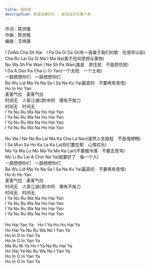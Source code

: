```yaml
---
title: 国际歌
description: 新宝岛康乐队 - 新宝岛乐队第六发
---
```


作词：陈世隆<br />作曲：陈世隆<br />编曲：王继康<br /><br />I ZoWa Cha Sh Nai　I Pa Da Gi Da Gi(有一首属于我们的歌　在很早以前)<br />Cha Bu Lai Da Di Ma I Ma Na(美于任何思想与事物)<br />Nu Wa Sh Pai Wan I Ne Sh Pa Wan(虽是　原住民　不是原住民)<br />I Da A Dao Ka Cha Li Ci Yan(一个太阳　一个土地)<br />一路想想你们　一路想想你们<br />Ba Wu Lid Ma Ya Na Sa I Sa Na Ku Ya(最真的　不要再有责怪)<br />Ho In Ho Yan<br />麦客气拉　麦客气拉<br />时间无　人家江湖(漂)中阿　哪有不挨刀<br />时间无　时间无<br />I Ya Nu Ru Wa Na Ho Hai Yan<br />I Ya Nu Ru Wa Na Ho Hai Yan<br />I Ya Nu Ru Wa Na Ho Hai Yan<br />I Ya Nu Ru Wa Na Ho Hai Yan<br /><br />Nu Wa I Ne Na Bu Lai Ma Ka Cha La Nan(虽然人生路程　不是很顺畅)<br />I Sa Mun Sa Ho Ka La Ka La(你们要在那　心情欢乐)<br />Ma Ya Ma Lo Mo Ma Ya Ma Ka Lan(不要被冷落　不要去责骂)<br />Mu Li Bu Lai A Chin Na Ya(就要好了　每一个人)<br />一路想想你们　一路想想你们<br />Ba Wu Lid Ma Ya Na Sa I Sa Na Ku Ya(最真的　不要再有责怪)<br />Ho In Ho Yan<br />麦客气拉　麦客气拉<br />时间无　人家江湖(漂)中阿　哪有不挨刀<br />时间无　时间无<br />I Ya Nu Ru Wa Na Ho Hai Yan<br />I Ya Nu Ru Wa Na Ho Hai Yan<br />I Ya Nu Ru Wa Na Ho Hai Yan<br />I Ya Nu Ru Wa Na Ho Hai Yan<br /><br />Ho Hai Yan Ya　Ho I Ya Ho Ho Hai Ya<br />Ho Hai Ya Nu Ru Wa No I Yan Ya<br />Ho In O In Yan Ya<br />Ho In O In Yan Ya<br />Ma Ru Ni Ya Ho I Ya Na Ru Hai Ya<br />Ho Hai Ya Nu Ru Wa No I Yan Ya<br />Ho In O In Yan Ya<br />Ho In O In Yan Ya